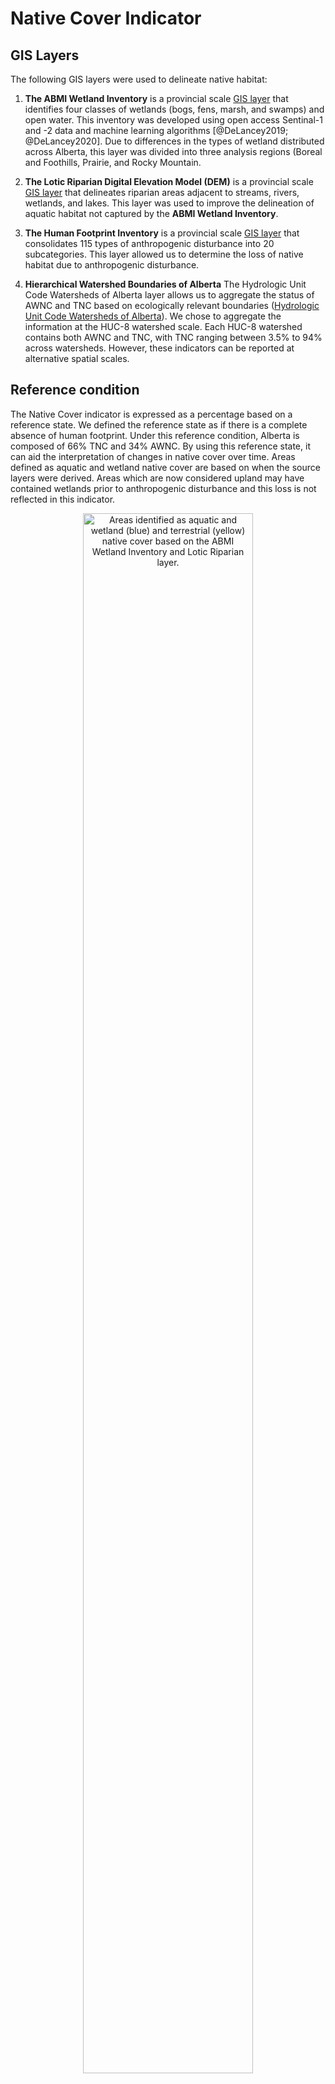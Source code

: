 # Native Cover Indicator
  
## GIS Layers

The following GIS layers were used to delineate native habitat:

1) **The ABMI Wetland Inventory** is a provincial scale [GIS layer](https://www.abmi.ca/home/data-analytics/da-top/da-product-overview/Advanced-Landcover-Prediction-and-Habitat-Assessment--ALPHA--Products/ABMI-Wetland-Inventory.html) that identifies four classes of wetlands (bogs, fens, marsh, and swamps) and open water. This inventory was developed using open access Sentinal-1 and -2 data and machine learning algorithms [@DeLancey2019; @DeLancey2020]. Due to differences in the types of wetland distributed across Alberta, this layer was divided into three analysis regions (Boreal and Foothills, Prairie, and Rocky Mountain. 

2) **The Lotic Riparian Digital Elevation Model (DEM)** is a provincial scale [GIS layer](https://open.alberta.ca/opendata/gda-14e2b4a7-aca7-4ba9-b9ed-fbe8b0ffe5b9) that delineates riparian areas adjacent to streams, rivers, wetlands, and lakes. This layer was used to improve the delineation of aquatic habitat not captured by the **ABMI Wetland Inventory**.

3) **The Human Footprint Inventory** is a provincial scale [GIS layer](https://www.abmi.ca/home/data-analytics/da-top/da-product-overview/Human-Footprint-Products/HF-inventory.html) that consolidates 115 types of anthropogenic disturbance into 20 subcategories. This layer allowed us to determine the loss of native habitat due to anthropogenic disturbance.

4) **Hierarchical Watershed Boundaries of Alberta** The Hydrologic Unit Code Watersheds of Alberta layer allows us to aggregate the status of AWNC and TNC based on ecologically relevant boundaries ([Hydrologic Unit Code Watersheds of Alberta](https://open.alberta.ca/opendata/gda-7857b6fb-96c5-4bc5-ac3a-9017778fd183)). We chose to aggregate the information at the HUC-8 watershed scale. Each HUC-8 watershed contains both AWNC and TNC, with TNC ranging between 3.5% to 94% across watersheds. However, these indicators can be reported at alternative spatial scales.

## Reference condition
The Native Cover indicator is expressed as a percentage based on a reference state. We defined the reference state as if there is a complete absence of human footprint. Under this reference condition, Alberta is composed of 66% TNC and 34% AWNC. By using this reference state, it can aid the interpretation of changes in native cover over time. Areas defined as aquatic and wetland native cover are based on when the source layers were derived. Areas which are now considered upland may have contained wetlands prior to anthropogenic disturbance and this
loss is not reflected in this indicator.

<center>
![Areas identified as aquatic and wetland (blue) and terrestrial (yellow) native cover based on the ABMI Wetland Inventory and Lotic Riparian layer.](NativeCover_files/figure-html/images/aquatic-riparian-upland-boundary.png){width=80%}

</center>

## Recovery of forest harvest areas
Applying recovery to harvest areas when calculating current conditions gives a more realistic representation of how
harvest areas interact with the surrounding ecosystem. It is well known in the scientific literature that forest
harvesting, particularly clearcut harvesting, differs from wildfire in their impacts on biodiversity (McRae et al., 2001). Although harvest areas provide habitat for some species, they are not equivalent to post-fire forest stands of the same age. However, forest harvest areas do recover over time, and recovery curves recommended by Huggard and
Kremsater (2015) for deciduous and coniferous forest types were applied when calculating the conditions of the
AWNC and TNC indicators. These recovery curves were simplified to a single recovery curve to allow the AWNC and TNC indicators to be calculated using only publicly available GIS layers.

<center>
![Forest recovery curves as described by Kremsater et al., 2015](NativeCover_files/figure-html/images/forest-recovery-curves.png){width=80%}

</center>

## Indicator Conditions

### Aquatic Native Cover

For each HUC-8 watershed, we calculated the area of aquatic native cover (**ABMI Wetland Inventory** and **Lotic Riparian DEM**) under both reference condition (no human footprint) and current condition (erase native habitat under human footprint) across five time periods (2010, 2018, 2019, 2020, 2021). 

<center>
$Aquatic Native Cover  = \frac{Current Aquatic Cover}{Reference Aquatic Cover} * 100\%$

</center>

### Terrestrial Native Cover

Terrestrial native cover is calculated from the inverse of the **ABMI wetland Inventory** and **Lotic Riparian DEM** (i.e., any habitat not identified as a wetland is therefore an upland habitat). For each HUC-8 watershed, we calculated the area of terrestiral native cover under both reference condition (no human footprint) and current condition (erase native habitat under human footprint) across five time periods (2010, 2018, 2019, 2020, 2021). 

<center>
$Terrestrial Native Cover  = \frac{Current Terrestrial Cover}{Reference Terrestrial Cover} * 100\%$

</center>

